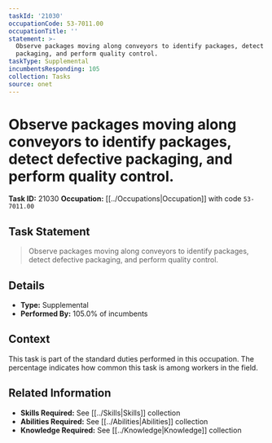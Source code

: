 ```yaml
---
taskId: '21030'
occupationCode: 53-7011.00
occupationTitle: ''
statement: >-
  Observe packages moving along conveyors to identify packages, detect defective
  packaging, and perform quality control.
taskType: Supplemental
incumbentsResponding: 105
collection: Tasks
source: onet
---
```

# Observe packages moving along conveyors to identify packages, detect defective packaging, and perform quality control.

**Task ID:** 21030
**Occupation:** [[../Occupations|Occupation]] with code `53-7011.00`

## Task Statement

> Observe packages moving along conveyors to identify packages, detect defective packaging, and perform quality control.

## Details

- **Type:** Supplemental
- **Performed By:** 105.0% of incumbents

## Context

This task is part of the standard duties performed in this occupation. The percentage indicates how common this task is among workers in the field.

## Related Information

- **Skills Required:** See [[../Skills|Skills]] collection
- **Abilities Required:** See [[../Abilities|Abilities]] collection
- **Knowledge Required:** See [[../Knowledge|Knowledge]] collection
